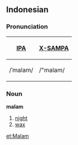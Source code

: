 ==Indonesian==
===Pronunciation===
{| border=1 cellpadding=5
! [[w:IPA|IPA]] !! [[w:X-SAMPA|X-SAMPA]]
|-
| /ˈmalam/ || /"malam/
|}

===Noun===
'''malam'''
#[[night]]
#[[wax]]

[[et:Malam]]